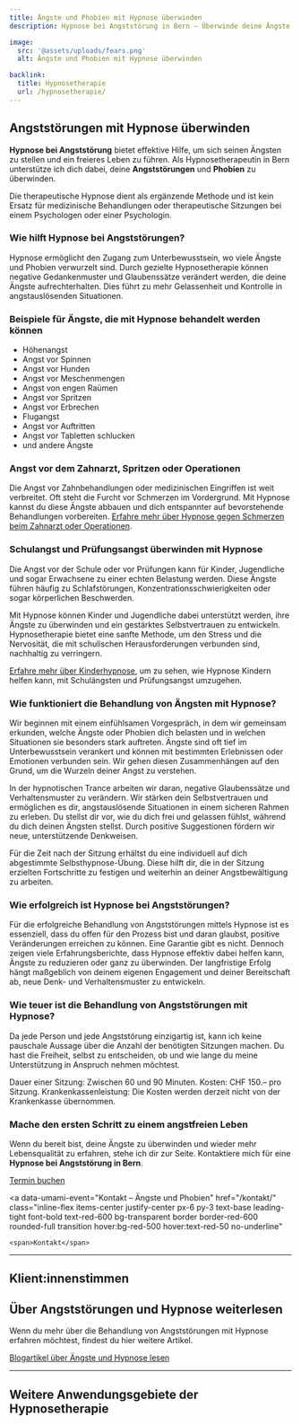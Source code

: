 ```yaml
---
title: Ängste und Phobien mit Hypnose überwinden
description: Hypnose bei Angststörung in Bern – Überwinde deine Ängste und Phobien mit professioneller Hypnosetherapie. Ich helfe dir, dich deinen Ängsten zu stellen und freier zu leben.

image:
  src: '@assets/uploads/fears.png'
  alt: Ängste und Phobien mit Hypnose überwinden

backlink:
  title: Hypnosetherapie
  url: /hypnosetherapie/
---
```



## Angststörungen mit Hypnose überwinden

**Hypnose bei Angststörung** bietet effektive Hilfe, um sich seinen Ängsten zu stellen und ein freieres Leben zu führen. Als Hypnosetherapeutin in Bern unterstütze ich dich dabei, deine **Angststörungen** und **Phobien** zu überwinden. 

Die therapeutische Hypnose dient als ergänzende Methode und ist kein Ersatz für medizinische Behandlungen oder therapeutische Sitzungen bei einem Psychologen oder einer Psychologin.

### Wie hilft Hypnose bei Angststörungen?

Hypnose ermöglicht den Zugang zum Unterbewusstsein, wo viele Ängste und Phobien verwurzelt sind. Durch gezielte Hypnosetherapie können negative Gedankenmuster und Glaubenssätze verändert werden, die deine Ängste aufrechterhalten. Dies führt zu mehr Gelassenheit und Kontrolle in angstauslösenden Situationen.

<h3 class="text-balance">Beispiele für Ängste, die mit Hypnose behandelt werden können</h3>

<ul class="grid xs:grid-cols-2 gap-4 list-disc not-prose pl-4">
  <li>Höhenangst</li>
  <li>Angst vor Spinnen</li>
  <li>Angst vor Hunden</li>
  <li>Angst vor Meschenmengen</li>
  <li>Angst von engen Raümen</li>
  <li>Angst vor Spritzen</li>
  <li>Angst vor Erbrechen</li>
  <li>Flugangst</li>
  <li>Angst vor Auftritten</li>
  <li>Angst vor Tabletten schlucken</li>
  <li>und andere Ängste</li>
</ul>

### Angst vor dem Zahnarzt, Spritzen oder Operationen

Die Angst vor Zahnbehandlungen oder medizinischen Eingriffen ist weit verbreitet. Oft steht die Furcht vor Schmerzen im Vordergrund. Mit Hypnose kannst du diese Ängste abbauen und dich entspannter auf bevorstehende Behandlungen vorbereiten. [Erfahre mehr über Hypnose gegen Schmerzen beim Zahnarzt oder Operationen](/hypnosetherapie/schmerzen/#hypnose-gegen-schmerzen-beim-zahnarzt-oder-operationen).

### Schulangst und Prüfungsangst überwinden mit Hypnose
Die Angst vor der Schule oder vor Prüfungen kann für Kinder, Jugendliche und sogar Erwachsene zu einer echten Belastung werden. Diese Ängste führen häufig zu Schlafstörungen, Konzentrationsschwierigkeiten oder sogar körperlichen Beschwerden.

Mit Hypnose können Kinder und Jugendliche dabei unterstützt werden, ihre Ängste zu überwinden und ein gestärktes Selbstvertrauen zu entwickeln. Hypnosetherapie bietet eine sanfte Methode, um den Stress und die Nervosität, die mit schulischen Herausforderungen verbunden sind, nachhaltig zu verringern.

[Erfahre mehr über Kinderhypnose](/hypnosetherapie/kinderhypnose/), um zu sehen, wie Hypnose Kindern helfen kann, mit Schulängsten und Prüfungsangst umzugehen.

### Wie funktioniert die Behandlung von Ängsten mit Hypnose?

Wir beginnen mit einem einfühlsamen Vorgespräch, in dem wir gemeinsam erkunden, welche Ängste oder Phobien dich belasten und in welchen Situationen sie besonders stark auftreten. Ängste sind oft tief im Unterbewusstsein verankert und können mit bestimmten Erlebnissen oder Emotionen verbunden sein. Wir gehen diesen Zusammenhängen auf den Grund, um die Wurzeln deiner Angst zu verstehen.

In der hypnotischen Trance arbeiten wir daran, negative Glaubenssätze und Verhaltensmuster zu verändern. Wir stärken dein Selbstvertrauen und ermöglichen es dir, angstauslösende Situationen in einem sicheren Rahmen zu erleben. Du stellst dir vor, wie du dich frei und gelassen fühlst, während du dich deinen Ängsten stellst. Durch positive Suggestionen fördern wir neue, unterstützende Denkweisen.

Für die Zeit nach der Sitzung erhältst du eine individuell auf dich abgestimmte Selbsthypnose-Übung. Diese hilft dir, die in der Sitzung erzielten Fortschritte zu festigen und weiterhin an deiner Angstbewältigung zu arbeiten.

### Wie erfolgreich ist Hypnose bei Angststörungen?

Für die erfolgreiche Behandlung von Angststörungen mittels Hypnose ist es essenziell, dass du offen für den Prozess bist und daran glaubst, positive Veränderungen erreichen zu können. Eine Garantie gibt es nicht. Dennoch zeigen viele Erfahrungsberichte, dass Hypnose effektiv dabei helfen kann, Ängste zu reduzieren oder ganz zu überwinden. Der langfristige Erfolg hängt maßgeblich von deinem eigenen Engagement und deiner Bereitschaft ab, neue Denk- und Verhaltensmuster zu entwickeln.

### Wie teuer ist die Behandlung von Angststörungen mit Hypnose?

Da jede Person und jede Angststörung einzigartig ist, kann ich keine pauschale Aussage über die Anzahl der benötigten Sitzungen machen. Du hast die Freiheit, selbst zu entscheiden, ob und wie lange du meine Unterstützung in Anspruch nehmen möchtest.

Dauer einer Sitzung: Zwischen 60 und 90 Minuten.
Kosten: CHF 150.– pro Sitzung.
Krankenkassenleistung: Die Kosten werden derzeit nicht von der Krankenkasse übernommen.

### Mache den ersten Schritt zu einem angstfreien Leben

Wenn du bereit bist, deine Ängste zu überwinden und wieder mehr Lebensqualität zu erfahren, stehe ich dir zur Seite. Kontaktiere mich für eine **Hypnose bei Angststörung in Bern**.

<div class="flex flex-wrap gap-4">
  <a
    data-umami-event="Termin buchen – Ängste und Phobien"
    href="/termin/"
    class="inline-flex no-prose items-center justify-center px-6 py-3 text-base leading-tight font-bold text-white bg-red-600 border border-red-600 rounded-full transition hover:bg-red-500 hover:text-red-50 no-underline"
  >
    <span>Termin buchen</span>
  </a>

  <a
    data-umami-event="Kontakt – Ängste und Phobien"
    href="/kontakt/"
    class="inline-flex items-center justify-center px-6 py-3 text-base leading-tight font-bold text-red-600 bg-transparent border border-red-600 rounded-full transition hover:bg-red-500 hover:text-red-50 no-underline"
  >
    <span>Kontakt</span>
  </a>
</div>

<hr class="border-gray-400" />

## Klient:innenstimmen
<div className="not-prose">
  <Testimonials ids={[0]} noTitle />
</div>

<h2 class="text-balance">Über Angststörungen und Hypnose weiterlesen</h2>
<p>Wenn du mehr über die Behandlung von Angststörungen mit Hypnose erfahren möchtest, findest du hier weitere Artikel.</p>
<a href="/tags/aengste/" class="inline-flex items-center justify-center px-6 py-3 text-base leading-tight font-bold text-red-600 bg-transparent border border-red-600 rounded-full transition hover:bg-red-500 hover:text-red-50 no-underline" onclick="document.app.emitEvent('mouseDown', 'trigger-to-5');"> 
    <span>Blogartikel über Ängste und Hypnose lesen</span>
</a>



---

## Weitere Anwendungsgebiete der Hypnosetherapie

<SubPagesTopics id="hypnotherapy" exclude="/hypnosetherapie/aengste-und-phobien/" columns={3} />
